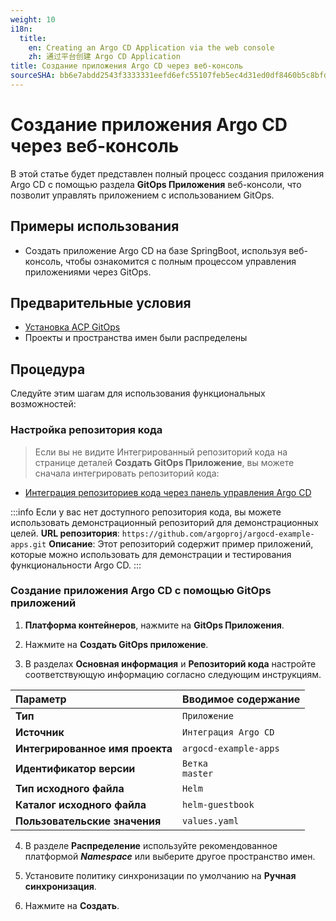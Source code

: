 ```yaml
---
weight: 10
i18n:
  title:
    en: Creating an Argo CD Application via the web console
    zh: 通过平台创建 Argo CD Application
title: Создание приложения Argo CD через веб-консоль
sourceSHA: bb6e7abdd2543f3333331eefd6efc55107feb5ec4d31ed0df8460b5c8bfd492b
---
```


# Создание приложения Argo CD через веб-консоль

В этой статье будет представлен полный процесс создания приложения Argo CD с помощью раздела **GitOps Приложения** веб-консоли, что позволит управлять приложением с использованием GitOps.

## Примеры использования

- Создать приложение Argo CD на базе SpringBoot, используя веб-консоль, чтобы ознакомится с полным процессом управления приложениями через GitOps.

## Предварительные условия

- [Установка ACP GitOps](../install_gitops/install_gitops_plugin.mdx)
- Проекты и пространства имен были распределены

## Процедура

Следуйте этим шагам для использования функциональных возможностей:

### Настройка репозитория кода

> Если вы не видите Интегрированный репозиторий кода на странице деталей **Создать GitOps Приложение**, вы можете сначала интегрировать репозиторий кода:

- [Интеграция репозиториев кода через панель управления Argo CD](../how_to/argocd_git.mdx)

:::info
Если у вас нет доступного репозитория кода, вы можете использовать демонстрационный репозиторий для демонстрационных целей.
**URL репозитория**: `https://github.com/argoproj/argocd-example-apps.git`
**Описание**: Этот репозиторий содержит пример приложений, которые можно использовать для демонстрации и тестирования функциональности Argo CD.
:::

### Создание приложения Argo CD с помощью GitOps приложений

1. **Платформа контейнеров**, нажмите на **GitOps Приложения**.

2. Нажмите на **Создать GitOps приложение**.

3. В разделах **Основная информация** и **Репозиторий кода** настройте соответствующую информацию согласно следующим инструкциям.

| **Параметр**               | **Вводимое содержание**   |
| :------------------------- | :----------------------- |
| **Тип**                   | `Приложение`             |
| **Источник**              | `Интеграция Argo CD`     |
| **Интегрированное имя проекта** | `argocd-example-apps`   |
| **Идентификатор версии**  | `Ветка` <br />`master`   |
| **Тип исходного файла**   | `Helm`                  |
| **Каталог исходного файла** | `helm-guestbook`        |
| **Пользовательские значения** | `values.yaml`           |

4. В разделе **Распределение** используйте рекомендованное платформой ***Namespace*** или выберите другое пространство имен.

5. Установите политику синхронизации по умолчанию на **Ручная синхронизация**.

6. Нажмите на **Создать**.
